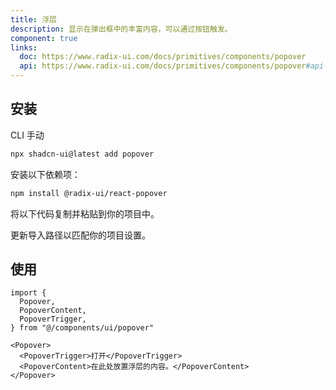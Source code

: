 ```yaml
---
title: 浮层
description: 显示在弹出框中的丰富内容，可以通过按钮触发。
component: true
links:
  doc: https://www.radix-ui.com/docs/primitives/components/popover
  api: https://www.radix-ui.com/docs/primitives/components/popover#api-reference
---
```


<ComponentPreview
  name="popover-demo"
  description="一个带有表单的浮层组件。"
/>

## 安装

<Tabs defaultValue="cli">

<TabsList>
  <TabsTrigger value="cli">CLI</TabsTrigger>
  <TabsTrigger value="manual">手动</TabsTrigger>
</TabsList>
<TabsContent value="cli">

```bash
npx shadcn-ui@latest add popover
```

</TabsContent>

<TabsContent value="manual">

<Steps>

<Step>安装以下依赖项：</Step>

```bash
npm install @radix-ui/react-popover
```

<Step>将以下代码复制并粘贴到你的项目中。</Step>

<ComponentSource name="popover" />

<Step>更新导入路径以匹配你的项目设置。</Step>

</Steps>

</TabsContent>

</Tabs>

## 使用

```tsx
import {
  Popover,
  PopoverContent,
  PopoverTrigger,
} from "@/components/ui/popover"
```

```tsx
<Popover>
  <PopoverTrigger>打开</PopoverTrigger>
  <PopoverContent>在此处放置浮层的内容。</PopoverContent>
</Popover>
```